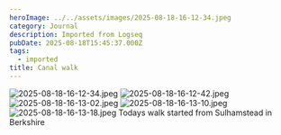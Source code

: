 ```yaml
---
heroImage: ../../assets/images/2025-08-18-16-12-34.jpeg
category: Journal
description: Imported from Logseq
pubDate: 2025-08-18T15:45:37.000Z
tags:
  - imported
title: Canal walk
---
```


![2025-08-18-16-12-34.jpeg](/images/2025-08-18-16-12-34.jpeg)
![2025-08-18-16-12-42.jpeg](/images/2025-08-18-16-12-42.jpeg)
![2025-08-18-16-13-02.jpeg](/images/2025-08-18-16-13-02.jpeg)
![2025-08-18-16-13-10.jpeg](/images/2025-08-18-16-13-10.jpeg)
![2025-08-18-16-13-18.jpeg](/images/2025-08-18-16-13-18.jpeg)
Todays walk started from Sulhamstead in Berkshire
